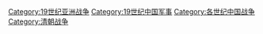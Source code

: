 [[Category:19世纪亚洲战争|Category:19世纪亚洲战争]]
[[Category:19世纪中国军事|Category:19世纪中国军事]]
[[Category:各世纪中国战争|Category:各世纪中国战争]]
[[Category:清朝战争|Category:清朝战争]]